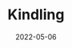 ---
title: "Kindling"
date: "2022-05-06"
description: "A short adventure game about doing your best while living with an energy-limiting chronic illness."

repoLink: ""
demoLink: "https://kindlingteam.itch.io/kindling"

languages:
- "C#"

tags:
- "unity"
- "gamedev"

---